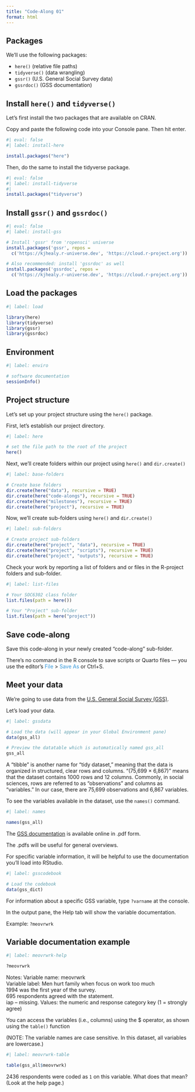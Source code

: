 ```yaml
---
title: "Code-Along 01"
format: html
---
```


## Packages

We'll use the following packages:

-   `here()` (relative file paths)
-   `tidyverse()` (data wrangling)
-   `gssr()` (U.S. General Social Survey data)
-   `gssrdoc()` (GSS documentation)

## Install `here()` and `tidyverse()`

Let's first install the two packages that are available on CRAN. 

Copy and paste the following code into your Console pane. Then hit enter.

``` r
#| eval: false
#| label: install-here

install.packages("here")
```

Then, do the same to install the tidyverse package.

``` r
#| eval: false
#| label: install-tidyverse
#| 
install.packages("tidyverse")
```


## Install `gssr()` and `gssrdoc()`

```r
#| eval: false
#| label: install-gss

# Install 'gssr' from 'ropensci' universe
install.packages('gssr', repos =
  c('https://kjhealy.r-universe.dev', 'https://cloud.r-project.org'))

# Also recommended: install 'gssrdoc' as well
install.packages('gssrdoc', repos =
  c('https://kjhealy.r-universe.dev', 'https://cloud.r-project.org'))
```

## Load the packages

```r
#| label: load

library(here)
library(tidyverse)
library(gssr)
library(gssrdoc)
```

## Environment

```r
#| label: enviro

# software documentation
sessionInfo()

```


## Project structure

Let's set up your project structure using the `here()` package.

First, let's establish our project directory.

```r
#| label: here

# set the file path to the root of the project
here()

```


Next, we'll create folders within our project using `here()` and `dir.create()`

```r
#| label: base-folders

# Create base folders
dir.create(here("data"), recursive = TRUE)
dir.create(here("code-alongs"), recursive = TRUE)
dir.create(here("milestones"), recursive = TRUE)
dir.create(here("project"), recursive = TRUE)
```

Now, we'll create sub-folders using `here()` and `dir.create()`

```r
#| label: sub-folders

# Create project sub-folders
dir.create(here("project", "data"), recursive = TRUE)
dir.create(here("project", "scripts"), recursive = TRUE)
dir.create(here("project", "outputs"), recursive = TRUE)

```


Check your work by reporting a list of folders and or files in the R-project 
folders and sub-folder.

```r
#| label: list-files

# Your SOC6302 class folder
list.files(path = here())

# Your "Project" sub-folder
list.files(path = here("project"))

```

## Save code-along 

Save this code-along in your newly created "code-along" sub-folder.  
  
There's no command in the R console to save scripts or Quarto files — 
you use the editor's [File]{style="color: #3498DB"} > 
[Save As]{style="color: #3498DB"} or Ctrl+S.

##  Meet your data

We're going to use data from the 
[U.S. General Social Survey (GSS)](https://gss.norc.org/us/en/gss/about-the-gss.html). 

Let's load your data.

```r
#| label: gssdata

# Load the data (will appear in your Global Environment pane)
data(gss_all)

# Preview the datatable which is automatically named gss_all
gss_all

```


A “tibble” is another name for “tidy dataset,” 
meaning that the data is organized in structured, clear rows and columns. 
“(75,699 × 6,867)” means that the dataset contains 1000 rows and 12 columns. 
Commonly, in social sciences, rows are referred to as “observations” and 
columns as “variables.” 
In our case, there are 75,699 observations and 6,867 variables.


To see the variables available in the dataset, use the `names()` command.

```r
#| label: names

names(gss_all)
```


The [GSS documentation](https://gss.norc.org/us/en/gss/get-documentation.html) 
is available online in .pdf form.  

The .pdfs will be useful for general overviews.  
  
For specific variable information, it will be helpful to use the documentation
you'll load into RStudio.  

```r
#| label: gsscodebook

# Load the codebook
data(gss_dict)

```


For information about a specific GSS variable, type `?varname` at the console.

In the output pane, the Help tab will show the variable documentation.

Example: `?meovrwrk`


## Variable documentation example

```r
#| label: meovrwrk-help

?meovrwrk
```

Notes:
Variable name: meovrwrk  
Variable label: Men hurt family when focus on work too much  
1994 was the first year of the survey.  
695 respondents agreed with the statement.  
iap -- missing. 
Values:  the numeric and response category key (1 = strongly agree)



You can access the variables (i.e., columns) using the $ operator, 
as shown using the `table()` function

(NOTE: The variable names are case sensitive. 
In this dataset, all variables are lowercase.)  
  
```r
#| label: meovrwrk-table

table(gss_all$meovrwrk)
```


2436 respondents were coded as `1` on this variable. What does that mean? 
(Look at the help page.)


